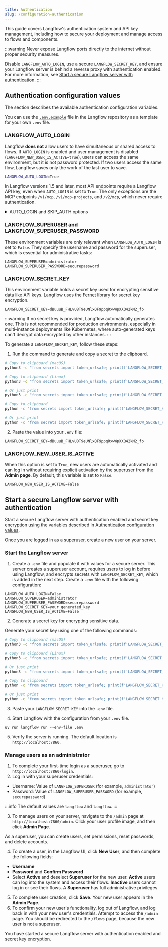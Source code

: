 ```yaml
---
title: Authentication
slug: /configuration-authentication
---
```



This guide covers Langflow's authentication system and API key management, including how to secure your deployment and manage access to flows and components.

:::warning
Never expose Langflow ports directly to the internet without proper security measures.

Disable `LANGFLOW_AUTO_LOGIN`, use a secure `LANGFLOW_SECRET_KEY`, and ensure your Langflow server is behind a reverse proxy with authentication enabled.
For more information, see [Start a secure Langflow server with authentication](#start-a-secure-langflow-server-with-authentication).
:::

## Authentication configuration values

The section describes the available authentication configuration variables.

You can use the [`.env.example`](https://github.com/langflow-ai/langflow/blob/main/.env.example) file in the Langflow repository as a template for your own `.env` file.

### LANGFLOW_AUTO_LOGIN

Langflow **does not** allow users to have simultaneous or shared access to flows.
If `AUTO_LOGIN` is enabled and user management is disabled (`LANGFLOW_NEW_USER_IS_ACTIVE=true`), users can access the same environment, but it is not password protected. If two users access the same flow, Langflow saves only the work of the last user to save.

```bash
LANGFLOW_AUTO_LOGIN=True
```

In Langflow versions 1.5 and later, most API endpoints require a Langflow API key, even when `AUTO_LOGIN` is set to `True`.
The only exceptions are the MCP endpoints `/v1/mcp`, `/v1/mcp-projects`, and `/v2/mcp`, which never require authentication.

<details>
<summary>AUTO_LOGIN and SKIP_AUTH options</summary>

In Langflow versions earlier than 1.5, if `LANGFLOW_AUTO_LOGIN=true`, then Langflow automatically logs users in as a superuser without requiring authentication.
In this case, API requests don't require a Langflow API key.

In Langflow version 1.5, you can set `LANGFLOW_SKIP_AUTH_AUTO_LOGIN=true` and `LANGFLOW_AUTO_LOGIN=true` to skip authentication for API requests.
However, the `LANGFLOW_SKIP_AUTH_AUTO_LOGIN` option will be removed in a future release.
</details>

### LANGFLOW_SUPERUSER and LANGFLOW_SUPERUSER_PASSWORD

These environment variables are only relevant when `LANGFLOW_AUTO_LOGIN` is set to `False`.
They specify the username and password for the superuser, which is essential for administrative tasks:

```text
LANGFLOW_SUPERUSER=administrator
LANGFLOW_SUPERUSER_PASSWORD=securepassword
```

### LANGFLOW_SECRET_KEY

This environment variable holds a secret key used for encrypting sensitive data like API keys.
Langflow uses the [Fernet](https://pypi.org/project/cryptography/) library for secret key encryption.

```text
LANGFLOW_SECRET_KEY=dBuuuB_FHLvU8T9eUNlxQF9ppqRxwWpXXQ42kM2_fb
```

:::warning
If no secret key is provided, Langflow automatically generates one. This is not recommended for production environments, especially in multi-instance deployments like Kubernetes, where auto-generated keys can't decrypt data encrypted by other instances.
:::

To generate a `LANGFLOW_SECRET_KEY`, follow these steps:

1. Run the command to generate and copy a secret to the clipboard.

<Tabs>
<TabItem value="unix" label="macOS/Linux">

```bash
# Copy to clipboard (macOS)
python3 -c "from secrets import token_urlsafe; print(f'LANGFLOW_SECRET_KEY={token_urlsafe(32)}')" | pbcopy

# Copy to clipboard (Linux)
python3 -c "from secrets import token_urlsafe; print(f'LANGFLOW_SECRET_KEY={token_urlsafe(32)}')" | xclip -selection clipboard

# Or just print
python3 -c "from secrets import token_urlsafe; print(f'LANGFLOW_SECRET_KEY={token_urlsafe(32)}')"
```
</TabItem>

<TabItem value="windows" label="Windows">

```bash
# Copy to clipboard
python -c "from secrets import token_urlsafe; print(f'LANGFLOW_SECRET_KEY={token_urlsafe(32)}')" | clip

# Or just print
python -c "from secrets import token_urlsafe; print(f'LANGFLOW_SECRET_KEY={token_urlsafe(32)}')"
```

</TabItem>
</Tabs>

2. Paste the value into your `.env` file:
```text
LANGFLOW_SECRET_KEY=dBuuuB_FHLvU8T9eUNlxQF9ppqRxwWpXXQ42kM2_fb
```

### LANGFLOW_NEW_USER_IS_ACTIVE

When this option is set to `True`, new users are automatically activated and can log in without requiring explicit activation by the superuser from the **Admin page**.
By default, this variable is set to `False`.

```text
LANGFLOW_NEW_USER_IS_ACTIVE=False
```

## Start a secure Langflow server with authentication

Start a secure Langflow server with authentication enabled and secret key encryption using the variables described in [Authentication configuration values](/configuration-authentication#authentication-configuration-values).

Once you are logged in as a superuser, create a new user on your server.

### Start the Langflow server

1. Create a `.env` file and populate it with values for a secure server.
This server creates a superuser account, requires users to log in before using Langflow, and encrypts secrets with `LANGFLOW_SECRET_KEY`, which is added in the next step.
Create a `.env` file with the following configuration:

```text
LANGFLOW_AUTO_LOGIN=False
LANGFLOW_SUPERUSER=administrator
LANGFLOW_SUPERUSER_PASSWORD=securepassword
LANGFLOW_SECRET_KEY=your_generated_key
LANGFLOW_NEW_USER_IS_ACTIVE=False
```

2. Generate a secret key for encrypting sensitive data.

Generate your secret key using one of the following commands:

<Tabs>
<TabItem value="unix" label="macOS/Linux">

```bash
# Copy to clipboard (macOS)
python3 -c "from secrets import token_urlsafe; print(f'LANGFLOW_SECRET_KEY={token_urlsafe(32)}')" | pbcopy

# Copy to clipboard (Linux)
python3 -c "from secrets import token_urlsafe; print(f'LANGFLOW_SECRET_KEY={token_urlsafe(32)}')" | xclip -selection clipboard

# Or just print
python3 -c "from secrets import token_urlsafe; print(f'LANGFLOW_SECRET_KEY={token_urlsafe(32)}')"
```
</TabItem>

<TabItem value="windows" label="Windows">

```bash
# Copy to clipboard
python -c "from secrets import token_urlsafe; print(f'LANGFLOW_SECRET_KEY={token_urlsafe(32)}')" | clip

# Or just print
python -c "from secrets import token_urlsafe; print(f'LANGFLOW_SECRET_KEY={token_urlsafe(32)}')"
```

</TabItem>
</Tabs>

3. Paste your `LANGFLOW_SECRET_KEY` into the `.env` file.

4. Start Langflow with the configuration from your `.env` file.

```text
uv run langflow run --env-file .env
```

5. Verify the server is running. The default location is `http://localhost:7860`.

### Manage users as an administrator

1. To complete your first-time login as a superuser, go to `http://localhost:7860/login`.
2. Log in with your superuser credentials:
* Username: Value of `LANGFLOW_SUPERUSER` (for example, `administrator`)
* Password: Value of `LANGFLOW_SUPERUSER_PASSWORD` (for example, `securepassword`)

:::info
The default values are `langflow` and `langflow`.
:::

3. To manage users on your server, navigate to the `/admin` page at `http://localhost:7860/admin`.
Click your user profile image, and then click **Admin Page**.

As a superuser, you can create users, set permissions, reset passwords, and delete accounts.

4. To create a user, in the Langflow UI, click **New User**, and then complete the following fields:
* **Username**
* **Password** and **Confirm Password**
* Select **Active** and deselect **Superuser** for the new user.
**Active** users can log into the system and access their flows. **Inactive** users cannot log in or see their flows.
A **Superuser** has full administrative privileges.

5. To complete user creation, click **Save**.
Your new user appears in the **Admin Page**.
6. To confirm your new user's functionality, log out of Langflow, and log back in with your new user's credentials.
Attempt to access the `/admin` page. You should be redirected to the `/flows` page, because the new user is not a superuser.

You have started a secure Langflow server with authentication enabled and secret key encryption.
